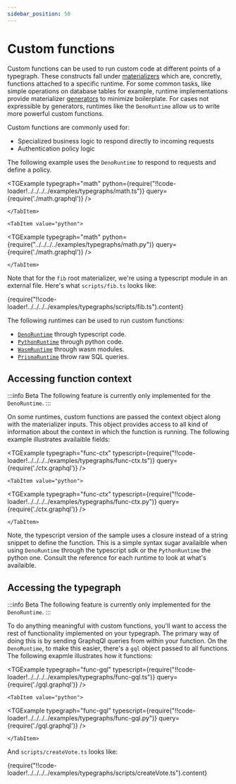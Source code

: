 ```yaml
---
sidebar_position: 50
---
```



# Custom functions

Custom functions can be used to run custom code at different points of a typegraph. 
These constructs fall under [materializers](/docs/concepts/mental-model#materializers) which are, concretly, functions attached to a specific runtime.
For some common tasks, like simple operations on database tables for example, runtime implementations provide materializer [generators](/docs/reference/runtimes/prisma#generators) to minimize boilerplate.
For cases not expressible by generators, runtimes like the `DenoRuntime` allow us to write more powerful custom functions.

Custom functions are commonly used for:

- Specialized business logic to respond directly to incoming requests
- Authentication policy logic

The following example uses the `DenoRuntime` to respond to requests and define a policy.

<SDKTabs>
    <TabItem value="typescript">

<TGExample 
  typegraph="math"
  python={require("!!code-loader!../../../../examples/typegraphs/math.ts")}
  query={require('./math.graphql')}
  />

    </TabItem>

    <TabItem value="python">
  
<TGExample 
  typegraph="math"
  python={require("../../../../examples/typegraphs/math.py")}
  query={require('./math.graphql')}
  />

    </TabItem>
</SDKTabs>

Note that for the `fib` root materializer, we're using a typescript module in an external file.
Here's what `scripts/fib.ts` looks like:

<CodeBlock language="typescript">
  {require("!!code-loader!../../../../examples/typegraphs/scripts/fib.ts").content}
</CodeBlock>

The following runtimes can be used to run custom functions:
- [`DenoRuntime`](/docs/reference/runtimes/deno/) through typescript code.
- [`PythonRuntime`](/docs/reference/runtimes/python/) through python code.
- [`WasmRuntime`](/docs/reference/runtimes/wasm/) through wasm modules.
- [`PrismaRuntime`](/docs/reference/runtimes/prisma/) throw raw SQL queries.

## Accessing function context

:::info Beta
The following feature is currently only implemented for the `DenoRuntime`.
:::

On some runtimes, custom functions are passed the context object along with the materializer inputs.
This object provides access to all kind of information about the context in which the function is running.
The following example illustrates availaible fields:

<SDKTabs>
    <TabItem value="typescript">

<TGExample 
  typegraph="func-ctx"
  typescript={require("!!code-loader!../../../../examples/typegraphs/func-ctx.ts")}
  query={require('./ctx.graphql')}
  />
    </TabItem>

    <TabItem value="python">
  
<TGExample 
  typegraph="func-ctx"
  typescript={require("!!code-loader!../../../../examples/typegraphs/func-ctx.py")}
  query={require('./ctx.graphql')}
  />

    </TabItem>
</SDKTabs>

Note, the typescript version of the sample uses a closure instead of a string snippet to define the function.
This is a simple syntax sugar availaible when using `DenoRuntime` through the typescript sdk or the `PythonRuntime` the python one.
Consult the reference for each runtime to look at what's availaible.

## Accessing the typegraph

:::info Beta
The following feature is currently only implemented for the `DenoRuntime`.
:::

To do anything meaningful with custom functions, you'll want to access the rest of functionality implemented on your typegraph.
The primary way of doing this is by sending GraphqQl queries from within your function.
On the `DenoRuntime`, to make this easier, there's a `gql` object passed to all functions.
The following exapmle illustrates how it functions:

<SDKTabs>
    <TabItem value="typescript">

<TGExample 
  typegraph="func-gql"
  typescript={require("!!code-loader!../../../../examples/typegraphs/func-gql.ts")}
  query={require('./gql.graphql')}
  />
    </TabItem>

    <TabItem value="python">
  
<TGExample 
  typegraph="func-gql"
  typescript={require("!!code-loader!../../../../examples/typegraphs/func-gql.py")}
  query={require('./gql.graphql')}
  />

    </TabItem>
</SDKTabs>

And `scripts/createVote.ts` looks like:

<CodeBlock language="typescript">
  {require("!!code-loader!../../../../examples/typegraphs/scripts/createVote.ts").content}
</CodeBlock>
